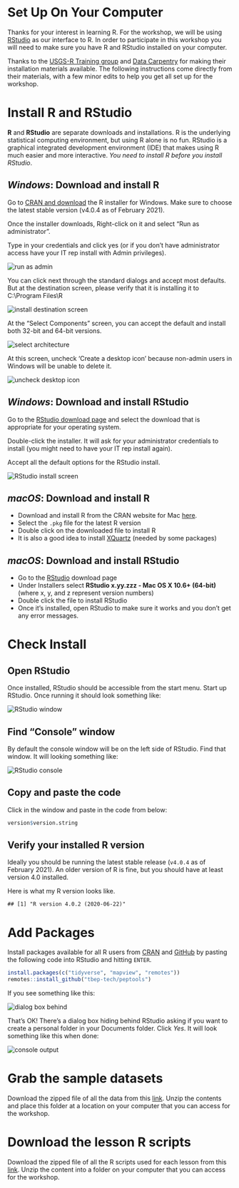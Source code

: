 # Set Up On Your Computer

Thanks for your interest in learning R.  For the workshop, we will be using [RStudio](https://www.rstudio.com/) as our interface to R.  In order to participate in this workshop you will need to make sure you have R and RStudio installed on your computer.

Thanks to the [USGS-R Training group](https://owi.usgs.gov/R/training.html) and [Data Carpentry](https://datacarpentry.org/R-ecology-lesson/index.html) for making their installation materials available.  The following instructions come directly from their materials, with a few minor edits to help you get all set up for the workshop.

# Install R and RStudio

**R** and **RStudio** are separate downloads and installations. R is the underlying statistical computing environment, but using R alone is no fun. RStudio is a graphical integrated development environment (IDE) that makes using R much easier and more interactive. *You need to install R before you install RStudio*.

## *Windows*: Download and install R
Go to [CRAN and download](https://cran.rstudio.com/bin/windows/base/) the R installer for Windows. Make sure to choose the latest stable version (v4.0.4 as of February 2021).

Once the installer downloads, Right-click on it and select "Run as administrator". 

Type in your credentials and click yes (or if you don't have administrator access have your IT rep install with Admin privileges).

![](figure/install_open_as_admin.png#inline-img "run as admin")

You can click next through the standard dialogs and accept most defaults. But at the destination
screen, please verify that it is installing it to C:\\Program Files\\R

![](figure/install_destination.png#inline-img "install destination screen")

At the "Select Components" screen, you can accept the default and install both 32-bit and 64-bit versions.

![](figure/install_arch_window.png#inline-img "select architecture")

At this screen, uncheck 'Create a desktop icon' because non-admin users in Windows will be unable to delete it.

![](figure/install_tasks.png#inline-img "uncheck desktop icon")


## *Windows*: Download and install RStudio
Go to the [RStudio download page](https://www.rstudio.com/products/rstudio/download/) and select the download that is appropriate for your operating system.  

Double-click the installer. It will ask for your administrator credentials to install (you might need to have your IT rep install again). 

Accept all the default options for the RStudio install.

![](figure/install_rstudio.png#inline-img "RStudio install screen")

## *macOS*: Download and install R

 - Download and install R from the CRAN website for Mac [here](https://cran.r-project.org/bin/macosx/). 
 - Select the `.pkg` file for the latest R version
 - Double click on the downloaded file to install R
 - It is also a good idea to install [XQuartz](https://www.xquartz.org/) (needed by some packages)

## *macOS*: Download and install RStudio

 - Go to the [RStudio](https://www.rstudio.com/products/rstudio/download/#download) download page
 - Under Installers select **RStudio x.yy.zzz - Mac OS X 10.6+ (64-bit)** (where x, y, and z represent version numbers)
 - Double click the file to install RStudio
 - Once it’s installed, open RStudio to make sure it works and you don’t get any error messages.


# Check Install

## Open RStudio
Once installed, RStudio should be accessible from the start menu.  Start up RStudio.  Once running it should look something like:

![](figure/rstudio.png#inline-img "RStudio window")

## Find "Console" window
By default the console window will be on the left side of RStudio.  Find that window.  It will looking something like:  

![](figure/rstudio_console.png#inline-img "RStudio console")

## Copy and paste the code
Click in the window and paste in the code from below:


```r
version$version.string
```

## Verify your installed R version

Ideally you should be running the latest stable release (`v4.0.4` as of February 2021). An older version of R is fine, but you should have at least version 4.0 installed. 

Here is what my R version looks like.

```
## [1] "R version 4.0.2 (2020-06-22)"
```

# Add Packages

Install packages available for all R users from [CRAN](https://cran.r-project.org/) and [GitHub](https://www.github.com) by pasting the following code into RStudio and hitting `ENTER`.


```r
install.packages(c("tidyverse", "mapview", "remotes"))
remotes::install_github("tbep-tech/peptools")
```

If you see something like this:

![](figure/personal_library_dialog.png#inline-img "dialog box behind")

That's OK! There’s a dialog box hiding behind RStudio asking if you want to create a personal folder in your Documents folder.  Click *Yes*. It will look something like this when done:

![](figure/general_pkg_output.png#inline-img "console output")

# Grab the sample datasets

Download the zipped file of all the data from this [link](data/data.zip).  Unzip the contents and place this folder at a location on your computer that you can access for the workshop.

# Download the lesson R scripts

Download the zipped file of all the R scripts used for each lesson from this [link](scripts.zip).  Unzip the content into a folder on your computer that you can access for the workshop. 
